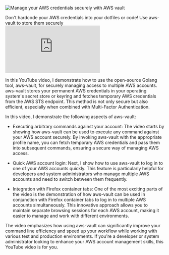 ![Manage your AWS credentials securely with AWS vault](/images/aws-vault.webp)
<figcaption>Don't hardcode your AWS credentials into your dotfiles or code! Use aws-vault to store them securely</figcaption>

<iframe 
  class="youtube-video"
  src="https://www.youtube.com/embed/G9eIAb0B-zs" 
  title="Mastering Fast, Secure AWS Access with open source tool aws-vault" 
  frameborder="0" 
  allow="fullscreen;">
</iframe>

In this YouTube video, I demonstrate how to use the open-source Golang tool, aws-vault, for securely managing access to multiple AWS accounts. aws-vault stores your permanent AWS credentials in your operating system's secret store or keyring and fetches temporary AWS credentials from the AWS STS endpoint. This method is not only secure but also efficient, especially when combined with Multi-Factor Authentication.

In this video, I demonstrate the following aspects of aws-vault:

  * Executing arbitrary commands against your account: The video starts by showing how aws-vault can be used to execute any command against your AWS account securely. By invoking aws-vault with the appropriate profile name, you can fetch temporary AWS credentials and pass them into subsequent commands, ensuring a secure way of managing AWS access.

  * Quick AWS account login: Next, I show how to use aws-vault to log in to one of your AWS accounts quickly. This feature is particularly helpful for developers and system administrators who manage multiple AWS accounts and need to switch between them frequently.

  * Integration with Firefox container tabs: One of the most exciting parts of the video is the demonstration of how aws-vault can be used in conjunction with Firefox container tabs to log in to multiple AWS accounts simultaneously. This innovative approach allows you to maintain separate browsing sessions for each AWS account, making it easier to manage and work with different environments.

The video emphasizes how using aws-vault can significantly improve your command line efficiency and speed up your workflow while working with various test and production environments. 
If you're a developer or system administrator looking to enhance your AWS account management skills, this YouTube video is for you. 


